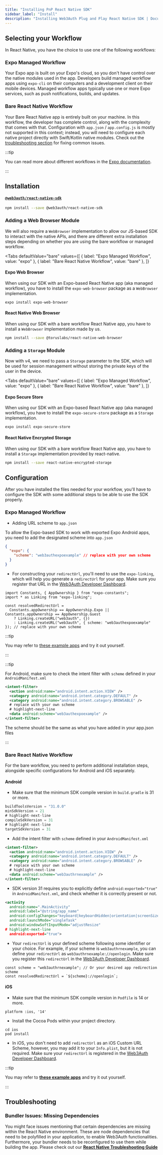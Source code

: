 ```yaml
---
title: "Installing PnP React Native SDK"
sidebar_label: "Install"
description: "Installing Web3Auth Plug and Play React Native SDK | Documentation - Web3Auth"
---
```



## Selecting your Workflow

In React Native, you have the choice to use one of the following workflows:

### Expo Managed Workflow

Your Expo app is built on your Expo's cloud, so you don't have control over the native modules used
in the app. Developers build managed workflow apps using `expo-cli` on their computers and a
development client on their mobile devices. Managed workflow apps typically use one or more Expo
services, such as push notifications, builds, and updates.

<ExpoWarning />

### Bare React Native Workflow

Your Bare React Native app is entirely built on your machine. In this workflow, the developer has
complete control, along with the complexity that comes with that. Configuration with `app.json` /
`app.config.js` is mostly not supported in this context; instead, you will need to configure each
native project directly with Swift/Kotlin native modules. Check out the
[troubleshooting section](/sdk/pnp/react-native/install#troubleshooting) for fixing common issues.

:::tip

You can read more about different workflows in the
[Expo documentation](https://docs.expo.dev/archive/managed-vs-bare/).

:::

## Installation

#### [`@web3auth/react-native-sdk`](https://github.com/web3auth/web3auth-react-native-sdk)

```bash npm2yarn
npm install --save @web3auth/react-native-sdk
```

### Adding a Web Browser Module

We will also require a `WebBrowser` implementation to allow our JS-based SDK to interact with the
native APIs, and there are different extra installation steps depending on whether you are using the
bare workflow or managed workflow.

<Tabs
  defaultValue="bare"
  values={[
    { label: "Expo Managed Workflow", value: "expo" },
    { label: "Bare React Native Workflow", value: "bare" },
  ]}
>

<TabItem value="expo">

#### Expo Web Browser

When using our SDK with an Expo-based React Native app (aka managed workflow), you have to install
the `expo-web-browser` package as a `WebBrowser` implementation.

```shell
expo install expo-web-browser
```

</TabItem>

<TabItem value="bare">

#### React Native Web Browser

When using our SDK with a bare workflow React Native app, you have to install a `WebBrowser`
implementation made by us.

```bash npm2yarn
npm install --save @toruslabs/react-native-web-browser
```

</TabItem>
</Tabs>

### Adding a `Storage` Module

Now with v4, we need to pass a `Storage` parameter to the SDK, which will be used for session
management without storing the private keys of the user in the device.

<Tabs
  defaultValue="bare"
  values={[
    { label: "Expo Managed Workflow", value: "expo" },
    { label: "Bare React Native Workflow", value: "bare" },
  ]}
>

<TabItem value="expo">

#### Expo Secure Store

When using our SDK with an Expo-based React Native app (aka managed workflow), you have to install
the `expo-secure-store` package as a `Storage` implementation.

```shell
expo install expo-secure-store
```

</TabItem>

<TabItem value="bare">

#### React Native Encrypted Storage

When using our SDK with a bare workflow React Native app, you have to install a `Storage`
implementation provided by react-native.

```bash npm2yarn
npm install --save react-native-encrypted-storage
```

</TabItem>
</Tabs>

## Configuration

After you have installed the files needed for your workflow, you'll have to configure the SDK with
some additional steps to be able to use the SDK properly.

### Expo Managed Workflow

- Adding URL scheme to `app.json`

To allow the Expo-based SDK to work with exported Expo Android apps, you need to add the designated
scheme into `app.json`

```json title="app.json"
{
  "expo": {
    "scheme": "web3authexpoexample" // replace with your own scheme
  }
}
```

- For constructing your `redirectUrl`, you'll need to use the `expo-linking`, which will help you
  generate a `redirectUrl` for your app. Make sure you register that URL in the
  [Web3Auth Developer Dashboard](https://dashboard.web3auth.io).

```tsx title="App.js"
import Constants, { AppOwnership } from "expo-constants";
import * as Linking from "expo-linking";

const resolvedRedirectUrl =
  Constants.appOwnership == AppOwnership.Expo || Constants.appOwnership == AppOwnership.Guest
    ? Linking.createURL("web3auth", {})
    : Linking.createURL("web3auth", { scheme: "web3authexpoexample" }); // replace with your own scheme
```

:::tip

You may refer to
[these example apps](/examples?product=Plug+and+Play&sdk=Plug+and+Play+React+Native+SDK) and try it
out yourself.

:::

:::tip

For Android, make sure to check the intent filter with `scheme` defined in your
`AndroidManifest.xml`

```xml title="android/app/src/main/AndroidManifest.xml"
<intent-filter>
  <action android:name="android.intent.action.VIEW" />
  <category android:name="android.intent.category.DEFAULT" />
  <category android:name="android.intent.category.BROWSABLE" />
  # replace with your own scheme
  # highlight-next-line
  <data android:scheme="web3authexpoexample" />
</intent-filter>
```

The scheme should be the same as what you have added in your app.json files

:::

### Bare React Native Workflow

For the bare workflow, you need to perform additional installation steps, alongside specific
configurations for Android and iOS separately.

#### Android

- Make sure that the minimum SDK compile version in `build.gradle` is 31 or more.

```gradle title="android/build.gradle"
buildToolsVersion = "31.0.0"
minSdkVersion = 21
# highlight-next-line
compileSdkVersion = 31
# highlight-next-line
targetSdkVersion = 31
```

- Add the intent filter with `scheme` defined in your `AndroidManifest.xml`

```xml title="android/app/src/main/AndroidManifest.xml"
<intent-filter>
  <action android:name="android.intent.action.VIEW" />
  <category android:name="android.intent.category.DEFAULT" />
  <category android:name="android.intent.category.BROWSABLE" />
  # replace with your own scheme
  # highlight-next-line
  <data android:scheme="web3authrnexample" />
</intent-filter>
```

- SDK version 31 requires you to explicitly define `android:exported="true"` in
  `AndroidManifest.xml`, and check whether it is correctly present or not.

```xml title="android/app/src/main/AndroidManifest.xml"
<activity
  android:name=".MainActivity"
  android:label="@string/app_name"
  android:configChanges="keyboard|keyboardHidden|orientation|screenSize|uiMode"
  android:launchMode="singleTask"
  android:windowSoftInputMode="adjustResize"
# highlight-next-line
  android:exported="true">
```

- Your `redirectUrl` is your defined scheme following some identifier or your choice. For example,
  if your scheme is `web3authrnexample`, you can define your `redirectUrl` as
  `web3authrnexample://openlogin`. Make sure you register this `redirectUrl` in the
  [Web3Auth Developer Dashboard](https://dashboard.web3auth.io).

```tsx title="App.js"
const scheme = "web3authrnexample"; // Or your desired app redirection scheme
const resolvedRedirectUrl = `${scheme}://openlogin`;
```

#### iOS

- Make sure that the minimum SDK compile version in `Podfile` is 14 or more.

```Podfile title="ios/Podfile"
platform :ios, '14'
```

- Install the Cocoa Pods within your project directory.

```shell
cd ios
pod install
```

- In iOS, you don't need to add `redirectUrl` as an iOS Custom URL Scheme, however, you may add it
  to your `Info.plist`, but it is not required. Make sure your `redirectUrl` is registered in the
  [Web3Auth Developer Dashboard](https://dashboard.web3auth.io).

:::tip

You may refer to
**[these example apps](/examples?product=Plug+and+Play&sdk=Plug+and+Play+React+Native+SDK)** and try
it out yourself.

:::

## Troubleshooting

### Bundler Issues: Missing Dependencies

You might face issues mentioning that certain dependencies are missing within the React Native
environment. These are node dependencies that need to be polyfilled in your application, to enable
Web3Auth functionalities. Furthermore, your bundler needs to be reconfigured to use them while
building the app. Please check out our
**[React Native Troubleshooting Guide](/troubleshooting/metro-issues)**
